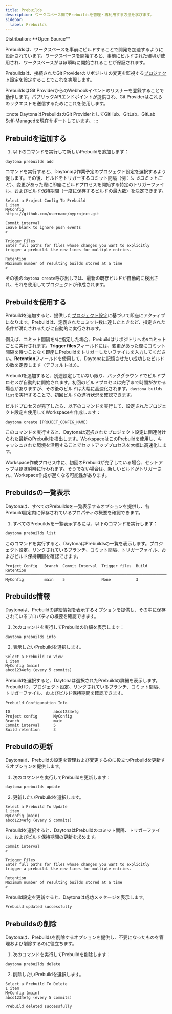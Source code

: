 ```yaml
---
title: Prebuilds
description: ワークスペース間でPrebuildsを管理・再利用する方法を学びます。
sidebar:
  label: Prebuilds
---
```



<Label>
  Distribution: **Open Source**
</Label>

Prebuildsは、ワークスペースを事前にビルドすることで開発を加速するように設計されています。ワークスペースを開始すると、事前にビルドされた環境が使用され、ワークスペースがほぼ瞬時に開始されることが保証されます。

Prebuildsは、接続されたGit Providerのリポジトリの変更を監視する[プロジェクト設定](/docs/ja/usage/projects#project-configuration)を設定することでこれを実現します。

PrebuildsはGit ProviderからのWebhookイベントのリスナーを登録することで動作します。パブリックAPIエンドポイントが提供され、Git Providerはこれらのリクエストを送信するためにこれを使用します。

:::note
DaytonaはPrebuildsのGit ProviderとしてGitHub、GitLab、GitLab Self-Managedを現在サポートしています。
:::

## Prebuildを追加する

1. 以下のコマンドを実行して新しいPrebuildを追加します：

```shell
daytona prebuilds add
```

コマンドを実行すると、Daytonaは作業予定のプロジェクト設定を選択するよう促します。その後、ビルドをトリガーするコミット間隔（例：`5`、_5コミットごと_）、変更があった際に即座にビルドプロセスを開始する特定のトリガーファイル、およびビルド保持期間（一度に保存するビルドの最大数）を決定できます。

```text
Select a Project Config To Prebuild
1 item
MyConfig
https://github.com/username/myproject.git
```

```text
Commit interval
Leave blank to ignore push events
>
```

```text
Trigger Files
Enter full paths for files whose changes you want to explicitly trigger a prebuild. Use new lines for multiple entries.
```

```text
Retention
Maximum number of resulting builds stored at a time
>
```

その後の`daytona create`呼び出しでは、最新の既存ビルドが自動的に検出され、それを使用してプロジェクトが作成されます。

## Prebuildを使用する

Prebuildを追加すると、提供した[プロジェクト設定](/docs/ja/usage/projects#project-configuration)に基づいて即座にアクティブになります。Prebuildは、定義されたコミット数に達したときなど、指定された条件が満たされるたびに自動的に実行されます。

例えば、コミット間隔を`5`に指定した場合、Prebuildはリポジトリへの`5`コミットごとに実行されます。**Trigger files**フィールドには、変更があった際にコミット間隔を待つことなく即座にPrebuildをトリガーしたいファイルを入力してください。**Retention**フィールドを使用して、Daytonaに記憶させたい成功したビルドの数を定義します（デフォルトは`3`）。

Prebuildを追加すると、別途設定していない限り、バックグラウンドでビルドプロセスが自動的に開始されます。初回のビルドプロセスは完了まで時間がかかる場合がありますが、その後のビルドは大幅に高速化されます。`daytona builds list`を実行することで、初回ビルドの進行状況を確認できます。

ビルドプロセスが完了したら、以下のコマンドを実行して、設定されたプロジェクト設定を使用してWorkspaceを作成します：

```shell
daytona create [PROJECT_CONFIG_NAME]
```

このコマンドを実行すると、Daytonaは選択されたプロジェクト設定に関連付けられた最新のPrebuildを検出します。WorkspaceはこのPrebuildを使用し、キャッシュされた環境を活用することでセットアッププロセスを大幅に高速化します。

Workspace作成プロセス中に、初回のPrebuildが完了している場合、セットアップはほぼ瞬時に行われます。そうでない場合は、新しいビルドがトリガーされ、Workspace作成が遅くなる可能性があります。

## Prebuildsの一覧表示

Daytonaは、すべてのPrebuildsを一覧表示するオプションを提供し、各Prebuild設定内に保存されているプロパティの概要を確認できます。

1. すべてのPrebuildsを一覧表示するには、以下のコマンドを実行します：

```shell
daytona prebuilds list
```

このコマンドを実行すると、DaytonaはPrebuildsの一覧を表示します。プロジェクト設定、リンクされているブランチ、コミット間隔、トリガーファイル、およびビルド保持期間を確認できます。

```text
Project Config   Branch  Commit Interval  Trigger files  Build Retention
────────────────────────────────────────────────────────────────────────
MyConfig         main    5                None           3
```

## Prebuilds情報

Daytonaは、Prebuildの詳細情報を表示するオプションを提供し、その中に保存されているプロパティの概要を確認できます。

1. 次のコマンドを実行してPrebuildの詳細を表示します：

```shell
daytona prebuilds info
```

2. 表示したいPrebuildを選択します。

```text
Select a Prebuild To View
1 item
MyConfig (main)                                                              
abcd1234efg (every 5 commits)
```

Prebuildを選択すると、Daytonaは選択されたPrebuildの詳細を表示します。Prebuild ID、プロジェクト設定、リンクされているブランチ、コミット間隔、トリガーファイル、およびビルド保持期間を確認できます。

```text
Prebuild Configuration Info                                                                   
                                                                                             
ID                   abcd1234efg
Project config       MyConfig
Branch               main
Commit interval      5
Build retention      3
```

## Prebuildの更新

Daytonaは、Prebuildの設定を管理および変更するのに役立つPrebuildを更新するオプションを提供します。

1. 次のコマンドを実行してPrebuildを更新します：

```shell
daytona prebuilds update
```

2. 更新したいPrebuildを選択します。

```text
Select a Prebuild To Update
1 item
MyConfig (main)                                                              
abcd1234efg (every 5 commits)
```

Prebuildを選択すると、DaytonaはPrebuildのコミット間隔、トリガーファイル、およびビルド保持期間の更新を求めます。

```text
Commit interval
>
```

```text
Trigger Files
Enter full paths for files whose changes you want to explicitly trigger a prebuild. Use new lines for multiple entries.
```

```text
Retention
Maximum number of resulting builds stored at a time
>
```

Prebuild設定を更新すると、Daytonaは成功メッセージを表示します。

```text
Prebuild updated successfully
```

## Prebuildsの削除

Daytonaは、Prebuildsを削除するオプションを提供し、不要になったものを管理および削除するのに役立ちます。

1. 次のコマンドを実行してPrebuildを削除します：

```shell
daytona prebuilds delete
```

2. 削除したいPrebuildを選択します。

```text
Select a Prebuild To Delete
1 item
MyConfig (main)
abcd1234efg (every 5 commits)
```

```text
Prebuild deleted successfully
```
